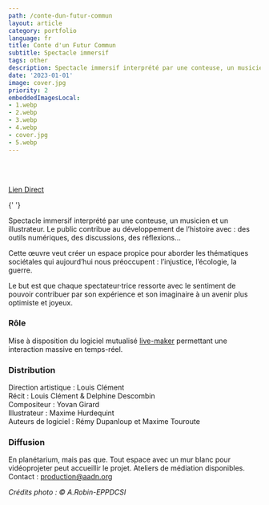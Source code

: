 ```yaml
---
path: /conte-dun-futur-commun
layout: article
category: portfolio
language: fr
title: Conte d'un Futur Commun
subtitle: Spectacle immersif
tags: other
description: Spectacle immersif interprété par une conteuse, un musicien et un illustrateur.
date: '2023-01-01'
image: cover.jpg
priority: 2
embeddedImagesLocal:
- 1.webp
- 2.webp
- 3.webp
- 4.webp
- cover.jpg
- 5.webp
---
```


<br/>
<br/>

<ResponsiveIframe
  src="https://www.youtube.com/embed/kLPpmxxGzkA?si=-IzW3xV7_M7EYdHX"
  width="1920"
  height="1080"
/>

[Lien Direct](https://www.youtube.com/embed/kLPpmxxGzkA?si=-IzW3xV7_M7EYdHX)


<ImageGrid props={props.data.mdx.frontmatter.embeddedImagesLocal} />{' '}



Spectacle immersif interprété par une conteuse, un musicien et un illustrateur.
Le public contribue au développement de l’histoire avec : des outils numériques, des discussions, des réflexions…  
  
Cette œuvre veut créer un espace propice pour aborder les thématiques sociétales qui aujourd’hui nous préoccupent : l’injustice, l’écologie, la guerre.

Le but est que chaque spectateur·trice ressorte avec le sentiment de pouvoir contribuer par son expérience et son imaginaire à un avenir plus optimiste et joyeux.


### Rôle
Mise à disposition du logiciel mutualisé [live-maker](/live-maker) permettant une interaction massive en temps-réel.


### Distribution
Direction artistique : Louis Clément  
Récit : Louis Clément & Delphine Descombin  
Compositeur : Yovan Girard  
Illustrateur : Maxime Hurdequint  
Auteurs de logiciel : Rémy Dupanloup et Maxime Touroute

### Diffusion
En planétarium, mais pas que. Tout espace avec un mur blanc pour vidéoprojeter peut accueillir le projet. Ateliers de médiation disponibles.  
Contact : [production@aadn.org](mailto:production@aadn.org)
  
  

_Crédits photo : © A.Robin-EPPDCSI_
